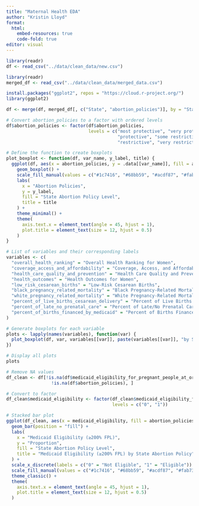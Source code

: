 ```yaml
---
title: "Maternal Health EDA"
author: "Kristin Lloyd"
format: 
  html:
    embed-resources: true
    code-fold: true
editor: visual
---
```


```r

library(readr)
df <- read_csv("../data/clean_data/new.csv")

```

```r

library(readr)
merged_df <- read_csv("../data/clean_data/merged_data.csv")

```

```r

install.packages("ggplot2", repos = "https://cloud.r-project.org/")
library(ggplot2)

df <- merge(df, merged_df[, c("State", "abortion_policies")], by = "State", all.x = TRUE)

# Convert abortion_policies to a factor with ordered levels
df$abortion_policies <- factor(df$abortion_policies, 
                               levels = c("most protective", "very protective", 
                                          "protective", "some restrictions/protections", 
                                          "restrictive", "very restrictive", "most restrictive"))
```

```r

# Define the function to create boxplots
plot_boxplot <- function(df, var_name, y_label, title) {
  ggplot(df, aes(x = abortion_policies, y = .data[[var_name]], fill = abortion_policies)) +
    geom_boxplot() +
    scale_fill_manual(values = c("#1c7416", "#68bb59", "#acdf87", "#fab733", "#ff6242", "#ff0000", "#c61a09")) +
    labs(
      x = "Abortion Policies", 
      y = y_label, 
      fill = "State Abortion Policy Level",
      title = title
    ) +
    theme_minimal() +
    theme(
      axis.text.x = element_text(angle = 45, hjust = 1),
      plot.title = element_text(size = 12, hjust = 0.5)
    )
}

# List of variables and their corresponding labels
variables <- c(
  "overall_health_ranking" = "Overall Health Ranking for Women",
  "coverage_access_and_affordability" = "Coverage, Access, and Affordability for Women",
  "health_care_quality_and_prevention" = "Health Care Quality and Prevention for Women",
  "health_outcomes" = "Health Outcomes for Women",
  "low_risk_cesarean_births" = "Low-Risk Cesarean Births",
  "black_pregnancy_related_mortality" = "Black Pregnancy-Related Mortality",
  "white_pregnancy_related_mortality" = "White Pregnancy-Related Mortality",
  "percent_of_live_births_cesarean_delivery" = "Percent of Live Births (Cesarean Delivery)",
  "percent_of_late_no_prenatal_care" = "Percent of Late/No Prenatal Care",
  "percent_of_births_financed_by_medicaid" = "Percent of Births Financed by Medicaid"
)

# Generate boxplots for each variable
plots <- lapply(names(variables), function(var) {
  plot_boxplot(df, var, variables[[var]], paste(variables[[var]], "by State Abortion Policy"))
})

# Display all plots
plots

```

```r
# Remove NA values
df_clean <- df[!is.na(df$medicaid_eligibility_for_pregnant_people_at_or_above_twohundredpercent_federal_poverty_level) & 
                 !is.na(df$abortion_policies), ]

# Convert to factor
df_clean$medicaid_eligibility <- factor(df_clean$medicaid_eligibility_for_pregnant_people_at_or_above_twohundredpercent_federal_poverty_level, 
                                        levels = c("0", "1"))

# Stacked bar plot
ggplot(df_clean, aes(x = medicaid_eligibility, fill = abortion_policies)) +
  geom_bar(position = "fill") +
  labs(
    x = "Medicaid Eligibility (≥200% FPL)", 
    y = "Proportion", 
    fill = "State Abortion Policy Level",
    title = "Medicaid Eligibility (≥200% FPL) by State Abortion Policy"
  ) +
  scale_x_discrete(labels = c("0" = "Not Eligible", "1" = "Eligible")) +
  scale_fill_manual(values = c("#1c7416", "#68bb59", "#acdf87", "#fab733", "#ff6242", "#ff0000", "#c61a09")) +
  theme_classic() +
  theme(
    axis.text.x = element_text(angle = 45, hjust = 1),
    plot.title = element_text(size = 12, hjust = 0.5)
  )

```